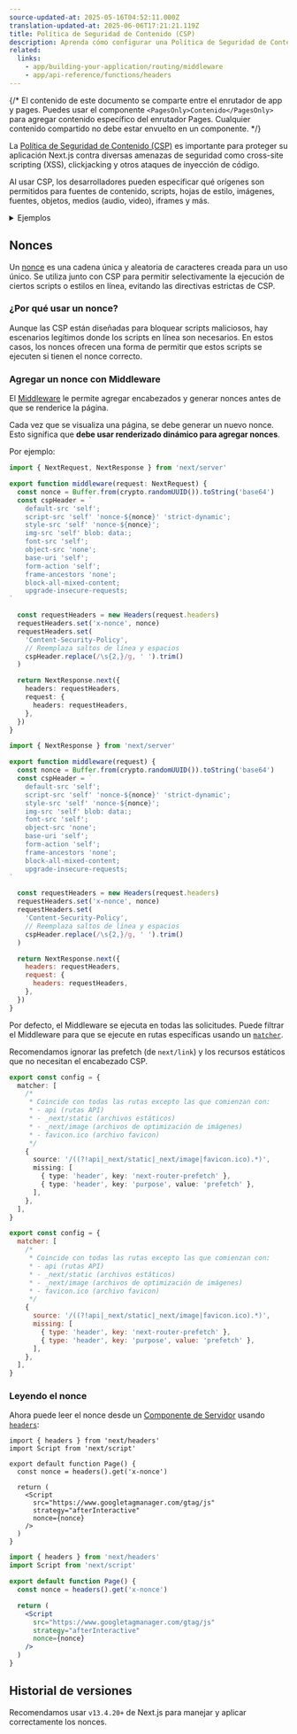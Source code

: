 ```yaml
---
source-updated-at: 2025-05-16T04:52:11.000Z
translation-updated-at: 2025-06-06T17:21:21.119Z
title: Política de Seguridad de Contenido (CSP)
description: Aprenda cómo configurar una Política de Seguridad de Contenido (CSP) para su aplicación Next.js.
related:
  links:
    - app/building-your-application/routing/middleware
    - app/api-reference/functions/headers
---
```


{/* El contenido de este documento se comparte entre el enrutador de app y pages. Puedes usar el componente `<PagesOnly>Contenido</PagesOnly>` para agregar contenido específico del enrutador Pages. Cualquier contenido compartido no debe estar envuelto en un componente. */}

La [Política de Seguridad de Contenido (CSP)](https://developer.mozilla.org/docs/Web/HTTP/CSP) es importante para proteger su aplicación Next.js contra diversas amenazas de seguridad como cross-site scripting (XSS), clickjacking y otros ataques de inyección de código.

Al usar CSP, los desarrolladores pueden especificar qué orígenes son permitidos para fuentes de contenido, scripts, hojas de estilo, imágenes, fuentes, objetos, medios (audio, video), iframes y más.

<details>
  <summary>Ejemplos</summary>

- [CSP Estricto](https://github.com/vercel/next.js/tree/canary/examples/with-strict-csp)

</details>

## Nonces

Un [nonce](https://developer.mozilla.org/docs/Web/HTML/Global_attributes/nonce) es una cadena única y aleatoria de caracteres creada para un uso único. Se utiliza junto con CSP para permitir selectivamente la ejecución de ciertos scripts o estilos en línea, evitando las directivas estrictas de CSP.

### ¿Por qué usar un nonce?

Aunque las CSP están diseñadas para bloquear scripts maliciosos, hay escenarios legítimos donde los scripts en línea son necesarios. En estos casos, los nonces ofrecen una forma de permitir que estos scripts se ejecuten si tienen el nonce correcto.

### Agregar un nonce con Middleware

El [Middleware](/docs/app/building-your-application/routing/middleware) le permite agregar encabezados y generar nonces antes de que se renderice la página.

Cada vez que se visualiza una página, se debe generar un nuevo nonce. Esto significa que **debe usar renderizado dinámico para agregar nonces**.

Por ejemplo:

```ts filename="middleware.ts" switcher
import { NextRequest, NextResponse } from 'next/server'

export function middleware(request: NextRequest) {
  const nonce = Buffer.from(crypto.randomUUID()).toString('base64')
  const cspHeader = `
    default-src 'self';
    script-src 'self' 'nonce-${nonce}' 'strict-dynamic';
    style-src 'self' 'nonce-${nonce}';
    img-src 'self' blob: data:;
    font-src 'self';
    object-src 'none';
    base-uri 'self';
    form-action 'self';
    frame-ancestors 'none';
    block-all-mixed-content;
    upgrade-insecure-requests;
`

  const requestHeaders = new Headers(request.headers)
  requestHeaders.set('x-nonce', nonce)
  requestHeaders.set(
    'Content-Security-Policy',
    // Reemplaza saltos de línea y espacios
    cspHeader.replace(/\s{2,}/g, ' ').trim()
  )

  return NextResponse.next({
    headers: requestHeaders,
    request: {
      headers: requestHeaders,
    },
  })
}
```

```js filename="middleware.js" switcher
import { NextResponse } from 'next/server'

export function middleware(request) {
  const nonce = Buffer.from(crypto.randomUUID()).toString('base64')
  const cspHeader = `
    default-src 'self';
    script-src 'self' 'nonce-${nonce}' 'strict-dynamic';
    style-src 'self' 'nonce-${nonce}';
    img-src 'self' blob: data:;
    font-src 'self';
    object-src 'none';
    base-uri 'self';
    form-action 'self';
    frame-ancestors 'none';
    block-all-mixed-content;
    upgrade-insecure-requests;
`

  const requestHeaders = new Headers(request.headers)
  requestHeaders.set('x-nonce', nonce)
  requestHeaders.set(
    'Content-Security-Policy',
    // Reemplaza saltos de línea y espacios
    cspHeader.replace(/\s{2,}/g, ' ').trim()
  )

  return NextResponse.next({
    headers: requestHeaders,
    request: {
      headers: requestHeaders,
    },
  })
}
```

Por defecto, el Middleware se ejecuta en todas las solicitudes. Puede filtrar el Middleware para que se ejecute en rutas específicas usando un [`matcher`](/docs/app/building-your-application/routing/middleware#matcher).

Recomendamos ignorar las prefetch (de `next/link`) y los recursos estáticos que no necesitan el encabezado CSP.

```ts filename="middleware.ts" switcher
export const config = {
  matcher: [
    /*
     * Coincide con todas las rutas excepto las que comienzan con:
     * - api (rutas API)
     * - _next/static (archivos estáticos)
     * - _next/image (archivos de optimización de imágenes)
     * - favicon.ico (archivo favicon)
     */
    {
      source: '/((?!api|_next/static|_next/image|favicon.ico).*)',
      missing: [
        { type: 'header', key: 'next-router-prefetch' },
        { type: 'header', key: 'purpose', value: 'prefetch' },
      ],
    },
  ],
}
```

```js filename="middleware.js" switcher
export const config = {
  matcher: [
    /*
     * Coincide con todas las rutas excepto las que comienzan con:
     * - api (rutas API)
     * - _next/static (archivos estáticos)
     * - _next/image (archivos de optimización de imágenes)
     * - favicon.ico (archivo favicon)
     */
    {
      source: '/((?!api|_next/static|_next/image|favicon.ico).*)',
      missing: [
        { type: 'header', key: 'next-router-prefetch' },
        { type: 'header', key: 'purpose', value: 'prefetch' },
      ],
    },
  ],
}
```

### Leyendo el nonce

Ahora puede leer el nonce desde un [Componente de Servidor](/docs/app/building-your-application/rendering/server-components) usando [`headers`](/docs/app/api-reference/functions/headers):

```tsx filename="app/page.tsx" switcher
import { headers } from 'next/headers'
import Script from 'next/script'

export default function Page() {
  const nonce = headers().get('x-nonce')

  return (
    <Script
      src="https://www.googletagmanager.com/gtag/js"
      strategy="afterInteractive"
      nonce={nonce}
    />
  )
}
```

```jsx filename="app/page.jsx" switcher
import { headers } from 'next/headers'
import Script from 'next/script'

export default function Page() {
  const nonce = headers().get('x-nonce')

  return (
    <Script
      src="https://www.googletagmanager.com/gtag/js"
      strategy="afterInteractive"
      nonce={nonce}
    />
  )
}
```

## Historial de versiones

Recomendamos usar `v13.4.20+` de Next.js para manejar y aplicar correctamente los nonces.